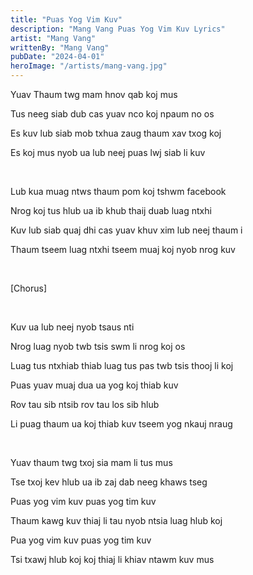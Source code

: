 ```yaml
---
title: "Puas Yog Vim Kuv"
description: "Mang Vang Puas Yog Vim Kuv Lyrics"
artist: "Mang Vang"
writtenBy: "Mang Vang"
pubDate: "2024-04-01"
heroImage: "/artists/mang-vang.jpg"
---
```


Yuav Thaum twg mam hnov qab koj mus

Tus neeg siab dub cas yuav nco koj npaum no os

Es kuv lub siab mob txhua zaug thaum xav txog koj

Es koj mus nyob ua lub neej puas lwj siab li kuv

<br />

Lub kua muag ntws thaum pom koj tshwm facebook

Nrog koj tus hlub ua ib khub thaij duab luag ntxhi

Kuv lub siab quaj dhi cas yuav khuv xim lub neej thaum i

Thaum tseem luag ntxhi tseem muaj koj nyob nrog kuv

<br />

[Chorus]

<br />

Kuv ua lub neej nyob tsaus nti

Nrog luag nyob twb tsis swm li nrog koj os

Luag tus ntxhiab thiab luag tus pas twb tsis thooj li koj

Puas yuav muaj dua ua yog koj thiab kuv

Rov tau sib ntsib rov tau los sib hlub

Li puag thaum ua koj thiab kuv tseem yog nkauj nraug

<br />

Yuav thaum twg txoj sia mam li tus mus

Tse txoj kev hlub ua ib zaj dab neeg khaws tseg

Puas yog vim kuv puas yog tim kuv

Thaum kawg kuv thiaj li tau nyob ntsia luag hlub koj

Pua yog vim kuv puas yog tim kuv

Tsi txawj hlub koj koj thiaj li khiav ntawm kuv mus
